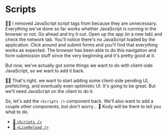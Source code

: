 # Scripts

<EpicVideo url="https://www.epicweb.dev/workshops/full-stack-foundations/scripting/javascript-in-remix-from-optional-to-essential" />

🧝‍♂️ I removed JavaScript script tags from <InlineFile file="app/root.tsx" />
because they are unnecessary. Everything we've done so far works whether
JavaScript is running in the browser or not. Go ahead and try it out. Open up
the app (in a new tab) and check the network tab. You'll notice there's no
JavaScript loaded by the application. Click around and submit forms and you'll
find that everything works as expected. The browser has been able to do this
navigation and form submission stuff since the very beginning and it's pretty
good at it.

But now, we've actually got some things we want to do with client-side
JavaScript, so we want to add it back.

👨‍💼 That's right, we want to start adding some client-side pending UI,
prefetching, and eventually even optimistic UI. It's going to be great. But
we'll need JavaScript on the client to do it.

So, let's add the `<Scripts />` component back. We'll also want to add a couple
other components, but don't worry... 🐨 Kody will be there to tell you what to
do.

- [📜 `<Scripts />`](https://remix.run/docs/en/main/components/scripts)
- [📜 `<LiveReload />`](https://remix.run/docs/en/main/components/live-reload)
